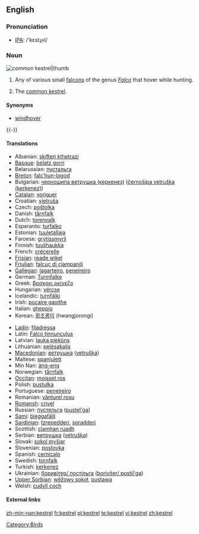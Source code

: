 ==English==

===Pronunciation===
*[[w:IPA|IPA]]: /'kɛstɻʌl/

===Noun===
[[Image:Common Kestrel 1.jpg|common kestrel|thumb]]
{{en-noun}}

# Any of various small [[falcon]]s of the genus ''[[Falco]]'' that hover while hunting.
# {{UK}} The [[common kestrel]].

====Synonyms====
* {{italbrac-colon|common kestrel}} [[windhover]]

{{-}}

====Translations====
{{trans-top|small falcon of genus Falco}}
*Albanian: [[skifteri kthetrazi]]
*[[Basque]]: [[belatz gorri]]
*Belarussian: [[пустальга]]
*[[Breton]]: [[falc’hun-logod]]
*Bulgarian: [[черношипа ветрушка (керкенез)]] ([[černošipa vetruška (kerkenez)]])
*[[Catalan]]: [[xoriguer]]
*Croatian: [[vjetruša]]
*Czech: [[poštolka]] {{f}}
*Danish: [[tårnfalk]]
*Dutch: [[torenvalk]] {{m}}
*Esperanto: [[turfalko]]
*Estonian: [[tuuletallaja]]
*Faroese: [[grýtissmyril]]
*Finnish: [[tuulihaukka]]
*French: [[crécerelle]]
*[[Frisian]]: [[reade wikel]]
*[[Friulian]]: [[falcuç di cjampanili]]
*[[Gallegan]]: [[lagarteiro]], [[peneireiro]]
*German: [[Turmfalke]] {{m}}
*Greek: [[βραχοκι ρκίνεζο]]
*Hungarian: [[vércse]]
*Icelandic: [[turnfálki]]
*Irish: [[pocaire gaoithe]]
*Italian: [[gheppio]] {{m}}
*Korean: [[황조롱이]] (hwangjorongi)
{{trans-mid}}
*[[Ladin]]: [[filadressa]]
*Latin: [[Falco tinnunculus]] {{m}}
*Latvian: [[lauka piekūns]]
*Lithuanian: [[pelėsakalis]]
*[[Macedonian]]: [[ветрушка]] ([[vetruška]])
*Maltese: [[spanjulett]]
*Min Nan: [[âng-eng]]
*Norwegian: [[tårnfalk]]
*[[Occitan]]: [[moisset ros]]
*Polish: [[pustułka]] {{f}}
*Portuguese: [[peneireiro]]
*Romanian: [[vânturel rosu]]
*[[Romansh]]: [[crivel]]
*Russian: [[пустельга]] ([[pustel'ga]]) {{f}}
*[[Sami]]: [[bieggafálli]]
*[[Sardinian]]: [[tzrepedderi]], [[spradderi]]
*Scottish: [[clamhan ruadh]]
*Serbian: [[ветрушка]] ([[vetruška]])
*Slovak: [[sokol myšiar]]
*Slovenian: [[postovka]] {{f}}
*Spanish: [[cernícalo]] {{m}}
*Swedish: [[tornfalk]]
*Turkish: [[kerkenez]]
*Ukrainian: [[боривiтер/ постiльга]] ([[boriviter/ postil'ga]])
*[[Upper Sorbian]]: [[wěžowy sokoł]], [[pustawa]]
*Welsh: [[cudyll coch]]
{{trans-bottom}}

====External links====
{{projectlinks|pedia}}
{{projectlinks|disambig}}

[[Category:Birds]]

[[zh-min-nan:kestrel]]
[[fr:kestrel]]
[[pl:kestrel]]
[[te:kestrel]]
[[vi:kestrel]]
[[zh:kestrel]]